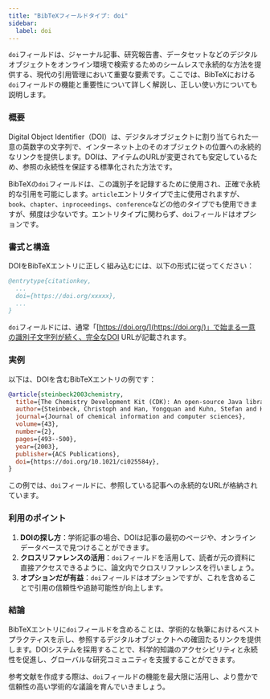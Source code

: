 ```yaml
---
title: "BibTeXフィールドタイプ: doi"
sidebar:
  label: doi
---
```



`doi`フィールドは、ジャーナル記事、研究報告書、データセットなどのデジタルオブジェクトをオンライン環境で検索するためのシームレスで永続的な方法を提供する、現代の引用管理において重要な要素です。ここでは、BibTeXにおける`doi`フィールドの機能と重要性について詳しく解説し、正しい使い方についても説明します。

<CiteDrive />

### 概要

Digital Object Identifier（DOI）は、デジタルオブジェクトに割り当てられた一意の英数字の文字列で、インターネット上のそのオブジェクトの位置への永続的なリンクを提供します。DOIは、アイテムのURLが変更されても安定しているため、参照の永続性を保証する標準化された方法です。

BibTeXの`doi`フィールドは、この識別子を記録するために使用され、正確で永続的な引用を可能にします。`article`エントリタイプで主に使用されますが、`book`、`chapter`、`inproceedings`、`conference`などの他のタイプでも使用できますが、頻度は少ないです。エントリタイプに関わらず、`doi`フィールドはオプションです。

### 書式と構造

DOIをBibTeXエントリに正しく組み込むには、以下の形式に従ってください：

```bibtex
@entrytype{citationkey,
  ...
  doi={https://doi.org/xxxxx},
  ...
}
```

`doi`フィールドには、通常「[https://doi.org/](https://doi.org/)」で始まる一意の識別子文字列が続く、完全なDOI URLが記載されます。

### 実例

以下は、DOIを含むBibTeXエントリの例です：

```bibtex
@article{steinbeck2003chemistry,
  title={The Chemistry Development Kit (CDK): An open-source Java library for chemo-and bioinformatics},
  author={Steinbeck, Christoph and Han, Yongquan and Kuhn, Stefan and Horlacher, Oliver and Luttmann, Edgar and Willighagen, Egon},
  journal={Journal of chemical information and computer sciences},
  volume={43},
  number={2},
  pages={493--500},
  year={2003},
  publisher={ACS Publications},
  doi={https://doi.org/10.1021/ci025584y},
}
```

この例では、`doi`フィールドに、参照している記事への永続的なURLが格納されています。

### 利用のポイント

1. **DOIの探し方**：学術記事の場合、DOIは記事の最初のページや、オンラインデータベースで見つけることができます。
2. **クロスリファレンスの活用**：`doi`フィールドを活用して、読者が元の資料に直接アクセスできるように、論文内でクロスリファレンスを行いましょう。
3. **オプションだが有益**：`doi`フィールドはオプションですが、これを含めることで引用の信頼性や追跡可能性が向上します。

### 結論

BibTeXエントリに`doi`フィールドを含めることは、学術的な執筆におけるベストプラクティスを示し、参照するデジタルオブジェクトへの確固たるリンクを提供します。DOIシステムを採用することで、科学的知識のアクセシビリティと永続性を促進し、グローバルな研究コミュニティを支援することができます。

参考文献を作成する際は、`doi`フィールドの機能を最大限に活用し、より豊かで信頼性の高い学術的な議論を育んでいきましょう。
